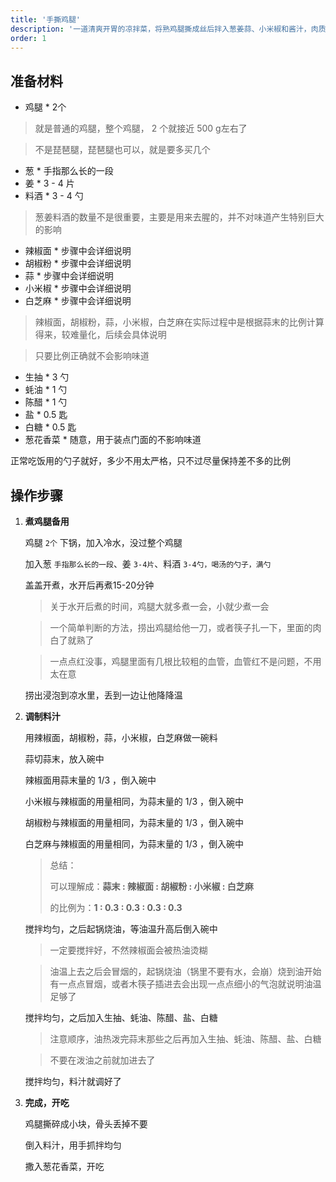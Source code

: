 ```yaml
---
title: '手撕鸡腿'
description: '一道清爽开胃的凉拌菜，将熟鸡腿撕成丝后拌入葱姜蒜、小米椒和酱汁，肉质鲜嫩多汁，香辣爽口、越吃越上头'
order: 1
---
```



## 准备材料

- 鸡腿 \* 2个

> 就是普通的鸡腿，整个鸡腿， 2 个就接近 500 g左右了

> 不是琵琶腿，琵琶腿也可以，就是要多买几个

- 葱 \* 手指那么长的一段
- 姜 \* 3 - 4 片
- 料酒 \* 3 - 4 勺

> 葱姜料酒的数量不是很重要，主要是用来去腥的，并不对味道产生特别巨大的影响

- 辣椒面 \* 步骤中会详细说明
- 胡椒粉 \* 步骤中会详细说明
- 蒜 \* 步骤中会详细说明
- 小米椒 \* 步骤中会详细说明
- 白芝麻 \* 步骤中会详细说明

> 辣椒面，胡椒粉，蒜，小米椒，白芝麻在实际过程中是根据蒜末的比例计算得来，较难量化，后续会具体说明

> 只要比例正确就不会影响味道

- 生抽 \* 3 勺
- 蚝油 \* 1 勺
- 陈醋 \* 1 勺
- 盐 \* 0.5 匙
- 白糖 \* 0.5 匙
- 葱花香菜 \* 随意，用于装点门面的不影响味道

<Aside type='tip'>

正常吃饭用的勺子就好，多少不用太严格，只不过尽量保持差不多的比例

</Aside>

## 操作步骤

<Steps>

1. **煮鸡腿备用**​

   鸡腿 `2个` 下锅，加入冷水，没过整个鸡腿

   加入葱 `手指那么长的一段`、姜 `3-4片`、料酒 `3-4勺，喝汤的勺子，满勺`​

   盖盖开煮，水开后再煮15-20分钟

   > 关于水开后煮的时间，鸡腿大就多煮一会，小就少煮一会

   > 一个简单判断的方法，捞出鸡腿给他一刀，或者筷子扎一下，里面的肉白了就熟了

   > 一点点红没事，鸡腿里面有几根比较粗的血管，血管红不是问题，不用太在意

   捞出浸泡到凉水里，丢到一边让他降降温

2. **调制料汁**

   用辣椒面，胡椒粉，蒜，小米椒，白芝麻做一碗料

   蒜切蒜末，放入碗中

   辣椒面用蒜末量的 1/3 ，倒入碗中

   小米椒与辣椒面的用量相同，为蒜末量的 1/3 ，倒入碗中

   胡椒粉与辣椒面的用量相同，为蒜末量的 1/3 ，倒入碗中

   白芝麻与辣椒面的用量相同，为蒜末量的 1/3 ，倒入碗中

   > 总结：
   >
   > 可以理解成：**蒜末 : 辣椒面 : 胡椒粉 : 小米椒 : 白芝麻**
   >
   > 的比例为：**1 : 0.3 : 0.3 : 0.3 : 0.3**

   搅拌均匀，之后起锅烧油，等油温升高后倒入碗中

   > 一定要搅拌好，不然辣椒面会被热油烫糊

   > 油温上去之后会冒烟的，起锅烧油（锅里不要有水，会崩）烧到油开始有一点点冒烟，或者木筷子插进去会出现一点点细小的气泡就说明油温足够了

   搅拌均匀，之后加入生抽、蚝油、陈醋、盐、白糖

   > 注意顺序，油热泼完蒜末那些之后再加入生抽、蚝油、陈醋、盐、白糖

   > 不要在泼油之前就加进去了

   搅拌均匀，料汁就调好了

3. **完成，开吃**

   鸡腿撕碎成小块，骨头丢掉不要

   倒入料汁，用手抓拌均匀

   撒入葱花香菜，开吃

</Steps>
